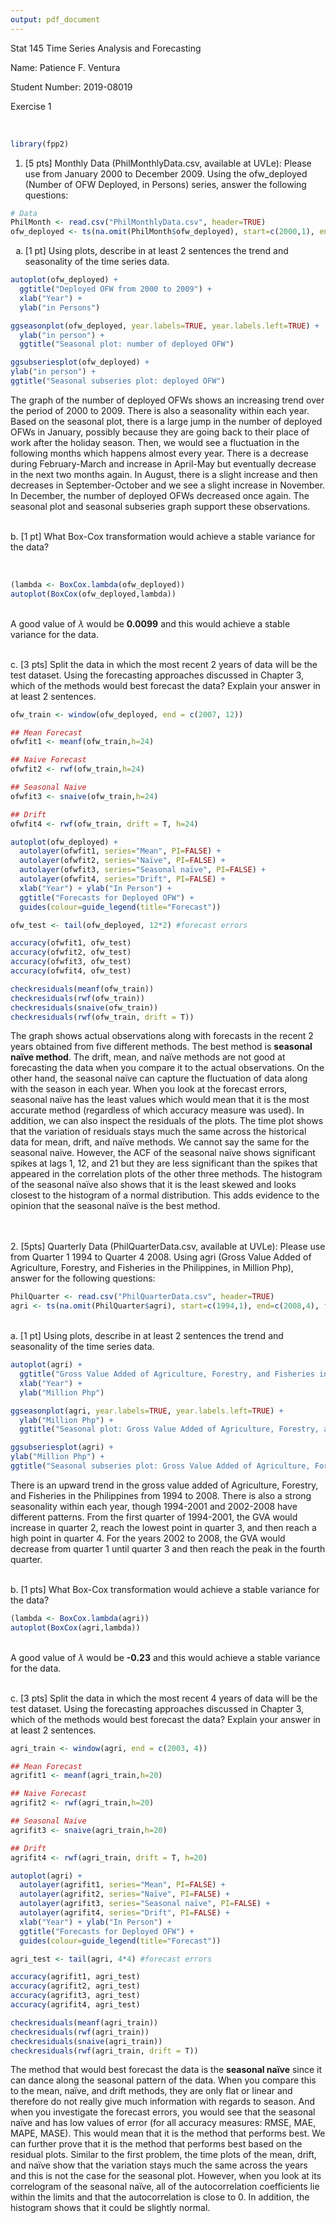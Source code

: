 ```yaml
---
output: pdf_document
---
```

Stat 145 Time Series Analysis and Forecasting

Name: Patience F. Ventura

Student Number: 2019-08019

Exercise 1

\
```r
library(fpp2)
```


1. [5 pts] Monthly Data (PhilMonthlyData.csv, available at UVLe): Please use from January 2000 to December 2009. Using the ofw_deployed (Number of OFW Deployed, in Persons) series, answer the following questions:

```r
# Data
PhilMonth <- read.csv("PhilMonthlyData.csv", header=TRUE)
ofw_deployed <- ts(na.omit(PhilMonth$ofw_deployed), start=c(2000,1), end=c(2009,12), frequency=12)
```

a. [1 pt] Using plots, describe in at least 2 sentences the trend and seasonality of the time series data.


```r
autoplot(ofw_deployed) + 
  ggtitle("Deployed OFW from 2000 to 2009") + 
  xlab("Year") +
  ylab("in Persons")
```

```r
ggseasonplot(ofw_deployed, year.labels=TRUE, year.labels.left=TRUE) +
  ylab("in person") +
  ggtitle("Seasonal plot: number of deployed OFW")
```

```r
ggsubseriesplot(ofw_deployed) +
ylab("in person") +
ggtitle("Seasonal subseries plot: deployed OFW")
```

The graph of the number of deployed OFWs shows an increasing trend over the period of 2000 to 2009. There is also a  seasonality within each year. Based on the seasonal plot, there is a large jump in the number of deployed OFWs in January, possibly because they are going back to their place of work after the holiday season. Then, we would see a fluctuation in the following months which happens almost every year. There is a decrease during February-March and increase in April-May but eventually decrease in the next two months again. In August, there is a slight increase and then decreases in September-October and we see a slight increase in November. In December, the number of deployed OFWs decreased once again. The seasonal plot and seasonal subseries graph support these observations.


\
b. [1 pt] What Box-Cox transformation would achieve a stable variance for the data?

\
```r
(lambda <- BoxCox.lambda(ofw_deployed))
autoplot(BoxCox(ofw_deployed,lambda))
```
\
A good value of $\lambda$ would be **0.0099** and this would achieve a stable variance for the data.


\
c. [3 pts] Split the data in which the most recent 2 years of data will be the test dataset. Using the forecasting approaches discussed in Chapter 3, which of the methods would best forecast the data? Explain your answer in at least 2 sentences.

```r
ofw_train <- window(ofw_deployed, end = c(2007, 12))

## Mean Forecast
ofwfit1 <- meanf(ofw_train,h=24)

## Naive Forecast
ofwfit2 <- rwf(ofw_train,h=24)

## Seasonal Naive
ofwfit3 <- snaive(ofw_train,h=24)

## Drift 
ofwfit4 <- rwf(ofw_train, drift = T, h=24)

autoplot(ofw_deployed) +
  autolayer(ofwfit1, series="Mean", PI=FALSE) +
  autolayer(ofwfit2, series="Naïve", PI=FALSE) +
  autolayer(ofwfit3, series="Seasonal naïve", PI=FALSE) +
  autolayer(ofwfit4, series="Drift", PI=FALSE) +
  xlab("Year") + ylab("In Person") +
  ggtitle("Forecasts for Deployed OFW") +
  guides(colour=guide_legend(title="Forecast"))
```


```r
ofw_test <- tail(ofw_deployed, 12*2) #forecast errors

accuracy(ofwfit1, ofw_test)
accuracy(ofwfit2, ofw_test)
accuracy(ofwfit3, ofw_test)
accuracy(ofwfit4, ofw_test)
```


```r
checkresiduals(meanf(ofw_train))
checkresiduals(rwf(ofw_train))
checkresiduals(snaive(ofw_train))
checkresiduals(rwf(ofw_train, drift = T))
```

The  graph shows actual observations along with forecasts in the recent 2 years obtained from five different methods. The best method is **seasonal naïve method**. The drift, mean, and naïve methods are not good at forecasting the data when you compare it to the actual observations. On the other hand,  the seasonal naïve  can capture the fluctuation of data along with the season in each year. When you look at the forecast errors, seasonal naïve has the least values which would mean that it is the most accurate method (regardless of which accuracy measure was used). In addition, we can also inspect the residuals of the plots. The time plot shows that the variation of residuals stays much the same across the historical data for mean, drift, and naïve methods. We cannot say the same for the seasonal naïve. However, the ACF of the seasonal naïve shows significant spikes at lags 1, 12, and 21 but they are less significant than the spikes that appeared in the correlation plots of the other three methods. The histogram of the seasonal naïve also shows that it is the least skewed and looks closest to the histogram of a normal distribution. This adds evidence to the opinion that the seasonal naïve is the best method.






\
\
2. [5pts] Quarterly Data (PhilQuarterData.csv, available at UVLe): Please use from Quarter 1 1994 to Quarter 4 2008. Using agri (Gross Value Added of Agriculture, Forestry, and Fisheries in the Philippines, in Million Php), answer for the following questions:

```r
PhilQuarter <- read.csv("PhilQuarterData.csv", header=TRUE)
agri <- ts(na.omit(PhilQuarter$agri), start=c(1994,1), end=c(2008,4), frequency=4)
```
\
a. [1 pt] Using plots, describe in at least 2 sentences the trend and seasonality of the time series data.

```r
autoplot(agri) + 
  ggtitle("Gross Value Added of Agriculture, Forestry, and Fisheries in the Philippines") + 
  xlab("Year") +
  ylab("Million Php")
```

```r
ggseasonplot(agri, year.labels=TRUE, year.labels.left=TRUE) +
  ylab("Million Php") +
  ggtitle("Seasonal plot: Gross Value Added of Agriculture, Forestry, and Fisheries in the Philippines")
```

```r
ggsubseriesplot(agri) +
ylab("Million Php") +
ggtitle("Seasonal subseries plot: Gross Value Added of Agriculture, Forestry, and Fisheries in the Philippines")
```

There is an upward trend in the gross value added of Agriculture, Forestry, and Fisheries in the Philippines from 1994 to 2008. There is also a strong seasonality within each year, though 1994-2001 and 2002-2008 have different patterns. From the first quarter of 1994-2001, the GVA would increase in quarter 2, reach the lowest point in quarter 3, and then reach a high point in quarter 4. For the years 2002 to 2008, the GVA would decrease from quarter 1 until quarter 3 and then reach the peak in the fourth quarter.



\
b. [1 pts] What Box-Cox transformation would achieve a stable variance for the data?

```r
(lambda <- BoxCox.lambda(agri))
autoplot(BoxCox(agri,lambda))
```

\
A good value of $\lambda$ would be **-0.23** and this would achieve a stable variance for the data.

\
c. [3 pts] Split the data in which the most recent 4 years of data will be the test dataset. Using the forecasting approaches discussed in Chapter 3, which of the methods would best forecast the data? Explain your answer in at least 2 sentences.

```r
agri_train <- window(agri, end = c(2003, 4))

## Mean Forecast
agrifit1 <- meanf(agri_train,h=20)

## Naive Forecast
agrifit2 <- rwf(agri_train,h=20)

## Seasonal Naive
agrifit3 <- snaive(agri_train,h=20)

## Drift 
agrifit4 <- rwf(agri_train, drift = T, h=20)

autoplot(agri) +
  autolayer(agrifit1, series="Mean", PI=FALSE) +
  autolayer(agrifit2, series="Naïve", PI=FALSE) +
  autolayer(agrifit3, series="Seasonal naïve", PI=FALSE) +
  autolayer(agrifit4, series="Drift", PI=FALSE) +
  xlab("Year") + ylab("In Person") +
  ggtitle("Forecasts for Deployed OFW") +
  guides(colour=guide_legend(title="Forecast"))

```


```r
agri_test <- tail(agri, 4*4) #forecast errors

accuracy(agrifit1, agri_test)
accuracy(agrifit2, agri_test)
accuracy(agrifit3, agri_test)
accuracy(agrifit4, agri_test)
```


```r

checkresiduals(meanf(agri_train))
checkresiduals(rwf(agri_train))
checkresiduals(snaive(agri_train))
checkresiduals(rwf(agri_train, drift = T))
```


The method that would best forecast the data is the **seasonal naïve** since it can dance along the seasonal pattern of the data. When you compare this to the mean, naïve, and drift methods, they are only flat or linear and therefore do not really give much information with regards to season. And when you investigate the forecast errors, you would see that the seasonal naïve and has low values of error (for all accuracy measures: RMSE, MAE, MAPE, MASE). This would mean that it is the method that performs best. We can further prove that it is the method that performs best based on the residual plots. Similar to the first problem, the time plots of the mean, drift, and naïve show that the variation stays much the same across the years and this is not the case for the seasonal plot. However, when you look at its correlogram of the seasonal naïve, all of the autocorrelation coefficients lie within the limits and that the autocorrelation is close to 0. In addition, the histogram shows that it could be slightly normal.

